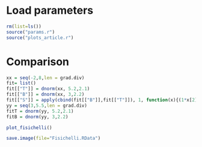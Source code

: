 <!-- # --- -->
<!-- # title: "Main analysis" -->
<!-- # author: "Isabelle Boulangeat" -->
<!-- # date: "02/05/2018" -->
<!-- # output:  -->
<!-- #   html_document: -->
<!-- #       keep_md: yes -->
<!-- #       theme: cosmo -->
<!-- #       highlight: tango -->
<!-- #       number_sections: true -->
<!-- #       toc: true -->
<!-- # --- -->

<!-- library(rmarkdown) -->
<!-- library(knitr) -->
<!-- knit("Fisichelli.Rmd", "Fisichelli.md") -->


# Load parameters

```r
rm(list=ls())
source("params.r")
source("plots_article.r")
```


# Comparison 

```r
xx = seq(-2,8,len = grad.div)
fit= list()
fit[["T"]] = dnorm(xx, 5.2,2.1)
fit[["B"]] = dnorm(xx, 3,2.2)
fit[["S"]] = apply(cbind(fit[["B"]],fit[["T"]]), 1, function(x){(1*x[2]+1*x[1])})
yy = seq(3,5.5,len = grad.div)
fitT = dnorm(yy, 5.2,2.1)
fitB = dnorm(yy, 3,2.2)
```

```r
plot_fisichelli()
```


```r
save.image(file="Fisichelli.RData")
```


